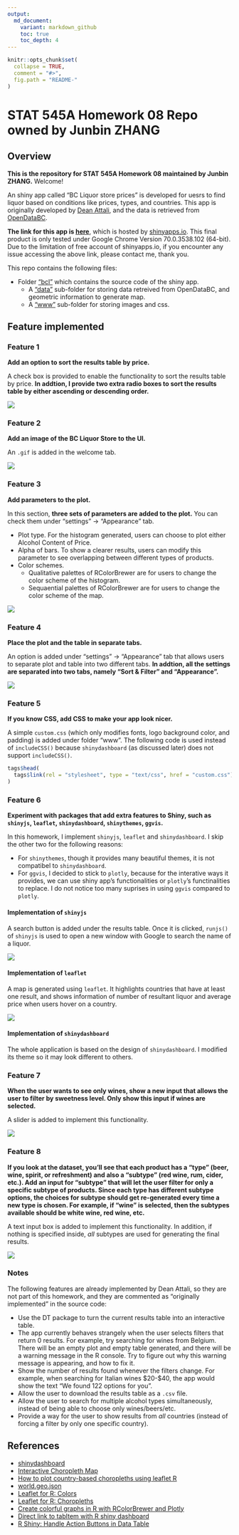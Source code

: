 ```yaml
---
output:
  md_document:
    variant: markdown_github
    toc: true
    toc_depth: 4
---
```


```r
knitr::opts_chunk$set(
  collapse = TRUE,
  comment = "#>",
  fig.path = "README-"
)
```

# STAT 545A Homework 08 Repo owned by Junbin ZHANG

## Overview

**This is the repository for STAT 545A Homework 08 maintained by Junbin ZHANG.** Welcome!

An shiny app called "BC Liquor store prices" is developed for uesrs to find liquor based on conditions like prices, types, and countries. This app is originally developed by [Dean Attali](https://github.com/daattali/shiny-server/tree/master/bcl), and the data is retrieved from [OpenDataBC](https://www.opendatabc.ca/dataset/bc-liquor-store-product-price-list-current-prices).

**The link for this app is [here](https://junbinzhang.shinyapps.io/junbinzhang-bcl/)**, which is hosted by [shinyapps.io](http://www.shinyapps.io/). This final product is only tested under Google Chrome Version 70.0.3538.102 (64-bit). Due to the limitation of free account of shinyapps.io, if you encounter any issue accessing the above link, please contact me, thank you.

This repo contains the following files:

- Folder ["bcl"](./bcl/) which contains the source code of the shiny app.
  - A ["data"](./bcl/data/) sub-folder for storing data retreived from OpenDataBC, and geometric information to generate map.
  - A ["www"](./bcl/www/) sub-folder for storing images and css.

## Feature implemented

### Feature 1

**Add an option to sort the results table by price.**


A check box is provided to enable the functionality to sort the results table by price. **In addtion, I provide two extra radio boxes to sort the results table by either ascending or descending order.**

![](./images/feature1.png)

### Feature 2

**Add an image of the BC Liquor Store to the UI.**

An `.gif` is added in the welcome tab.

![](./images/feature2.png)

### Feature 3

**Add parameters to the plot.**

In this section, **three sets of parameters are added to the plot.** You can check them under "settings" -> "Appearance" tab.

- Plot type. For the histogram generated, users can choose to plot either Alcohol Content of Price.
- Alpha of bars. To show a clearer results, users can modify this parameter to see overlapping between different types of products.
- Color schemes.
  - Qualitative palettes of RColorBrewer are for users to change the color scheme of the histogram.
  - Sequaential palettes of RColorBrewer are for users to change the color scheme of the map.

![](./images/feature3.png)

### Feature 4

**Place the plot and the table in separate tabs.**

An option is added under "settings" -> "Appearance" tab that allows users to separate plot and table into two different tabs. **In addtion, all the settings are separated into two tabs, namely "Sort & Filter" and "Appearance".**

![](./images/feature4.png)

### Feature 5

**If you know CSS, add CSS to make your app look nicer.**

A simple `custom.css` (which only modifies fonts, logo background color, and padding) is added under folder "www". The following code is used instead of `includeCSS()` because `shinydashboard` (as discussed later) does not support `includeCSS()`.

```r
tags$head(
  tags$link(rel = "stylesheet", type = "text/css", href = "custom.css")
)
```

### Feature 6

**Experiment with packages that add extra features to Shiny, such as `shinyjs`, `leaflet`, `shinydashboard`, `shinythemes`, `ggvis`.**

In this homework, I implement `shinyjs`, `leaflet` and `shinydashboard`. I skip the other two for the following reasons:

- For `shinythemes`, though it provides many beautiful themes, it is not compatibel to `shinydashboard`.
- For `ggvis`, I decided to stick to `plotly`, because for the interative ways it provides, we can use shiny app's functionalities or `plotly`'s functinalities to replace. I do not notice too many suprises in using `ggvis` compared to `plotly`.

#### Implementation of `shinyjs`

A search button is added under the results table. Once it is clicked, `runjs()` of `shinyjs` is used to open a new window with Google to search the name of a liquor.

![](./images/feature6_1.png)

#### Implementation of `leaflet`

A map is generated using `leaflet`. It highlights countries that have at least one result, and shows information of number of resultant liquor and average price when users hover on a country.

![](./images/feature6_2.png)

#### Implementation of `shinydashboard`

The whole application is based on the design of `shinydashboard`. I modified its theme so it may look different to others.

### Feature 7

**When the user wants to see only wines, show a new input that allows the user to filter by sweetness level. Only show this input if wines are selected.**

A slider is added to implement this functionality.

![](./images/feature7.png)

### Feature 8

**If you look at the dataset, you'll see that each product has a "type" (beer, wine, spirit, or refreshment) and also a "subtype" (red wine, rum, cider, etc.). Add an input for "subtype" that will let the user filter for only a specific subtype of products. Since each type has different subtype options, the choices for subtype should get re-generated every time a new type is chosen. For example, if "wine" is selected, then the subtypes available should be white wine, red wine, etc.**

A text input box is added to implement this functionality. In addition, if nothing is specified inside, *all* subtypes are used for generating the final results.

![](./images/feature8.png)

### Notes

The following features are already implemented by Dean Attali, so they are not part of this homework, and they are commented as "originally implemented" in the source code:

- Use the DT package to turn the current results table into an interactive table.
- The app currently behaves strangely when the user selects filters that return 0 results. For example, try searching for wines from Belgium. There will be an empty plot and empty table generated, and there will be a warning message in the R console. Try to figure out why this warning message is appearing, and how to fix it.
- Show the number of results found whenever the filters change. For example, when searching for Italian wines \$20-\$40, the app would show the text "We found 122 options for you".
- Allow the user to download the results table as a `.csv` file.
- Allow the user to search for multiple alcohol types simultaneously, instead of being able to choose only wines/beers/etc.
- Provide a way for the user to show results from *all* countries (instead of forcing a filter by only one specific country).

## References
- [shinydashboard](https://rstudio.github.io/shinydashboard/index.html)
- [Interactive Choropleth Map](https://leafletjs.com/examples/choropleth/)
- [How to plot country-based choropleths using leaflet R](https://stackoverflow.com/questions/44525730/how-to-plot-country-based-choropleths-using-leaflet-r)
- [world.geo.json](https://github.com/johan/world.geo.json)
- [Leaflet for R: Colors](https://rstudio.github.io/leaflet/colors.html)
- [Leaflet for R: Choropleths](https://rstudio.github.io/leaflet/choropleths.html)
- [Create colorful graphs in R with RColorBrewer and Plotly](https://moderndata.plot.ly/create-colorful-graphs-in-r-with-rcolorbrewer-and-plotly/)
- [Direct link to tabItem with R shiny dashboard](https://stackoverflow.com/questions/37169039/direct-link-to-tabitem-with-r-shiny-dashboard)
- [R Shiny: Handle Action Buttons in Data Table](https://stackoverflow.com/questions/45739303/r-shiny-handle-action-buttons-in-data-table)